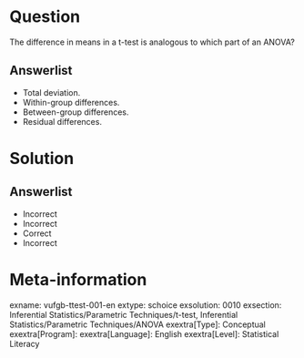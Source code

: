 Question
========

The difference in means in a t-test is analogous to which part of an ANOVA?

Answerlist
----------
* Total deviation.
* Within-group differences.
* Between-group differences.
* Residual differences.

Solution
========

Answerlist
----------
* Incorrect
* Incorrect
* Correct
* Incorrect

Meta-information
================
exname: vufgb-ttest-001-en
extype: schoice
exsolution: 0010
exsection: Inferential Statistics/Parametric Techniques/t-test, Inferential Statistics/Parametric Techniques/ANOVA
exextra[Type]: Conceptual
exextra[Program]: 
exextra[Language]: English
exextra[Level]: Statistical Literacy